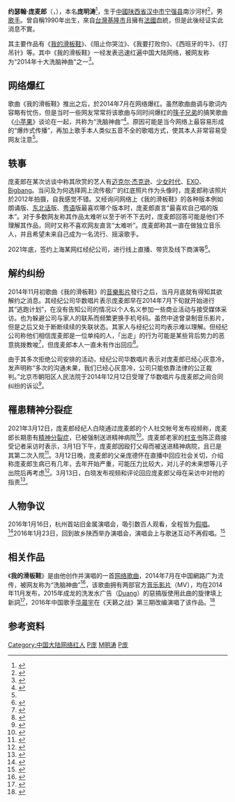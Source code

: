 {{pp-vandalism|small=yes}}
{{NoteTA
|1 = zh-cn:杰克逊; zh-tw:傑克森; zh-hk:積遜;
|2 = zh-cn:迈克尔; zh-tw:麥可; zh-hk:米高;
|3 = zh-hans:台湾; zh-hant:臺灣;
}}
{{艺人
|姓名 =
|类型 =男歌手
|图片 =Joseeh Punmanlon.jpg
|图片尺寸 =
|图片简介 =庞麦郎在2018年河北石家庄[[勒泰中心|勒泰中心]]的跨年演出
|本名 =庞明涛<ref>{{cite news|title=约瑟翰·庞麦郎：他的魔鬼步伐你永远不懂|url=http://www.smweekly.com/interviews/PEOPLE/201411/37818.aspx|newspaper=南都娱乐|date=2014-11-19|language=zh-cn|deadurl=yes|archiveurl=https://web.archive.org/web/20150107043051/http://www.smweekly.com/interviews/PEOPLE/201411/37818.aspx|archivedate=2015-01-07}}</ref>
|外文名 =
|外文 = 
|罗马拼音 =
|英文名 = Panmalon Jon<br>Joseeh Punmanlon
|昵称 =
|其他艺名 =约瑟翰·庞麦郎
|国籍 ={{PRC}}
|民族 =
|籍贯 =
|出生日期 ={{Birth date and age|1984|1|19}}
|出生地点 ={{CHN}}[[陕西省|陕西省]][[汉中市|汉中市]][[宁强县|宁强县]]
|职业 =
|语言 =[[中文|中文]]
|教育程度 =
|宗教信仰 =
|配偶 =
|儿女 =
|父母 =
|音乐类型 =
|演奏乐器 =
|出道地点 =
|出道作 =《[[打吊针_(歌曲)|打吊针]]》
|出道日期 =
|代表作 =《[[我的滑板鞋|我的滑板鞋]]》
|活跃年代 =2014年至今
|唱片公司 =
|经纪公司 =[[华数唱片|华数唱片]]<br>[[汉斯顿尔唱片|汉斯顿尔唱片]]
|个人工作室 =
|网站 =
|相关团体 =
|奖项 =
|IMDb =
}}
'''约瑟翰·庞麦郎'''（{{lang-en|''Joseeh Punmanlon''}}，{{bd|1984年|1月19日|catIdx=P庞}}）{{R|成都商报}}，本名'''庞明涛'''<ref name=成都商报>{{cite news |author1=李文滔 |title=庞麦郎被送精神病医院 8年前曾凭借《我的滑板鞋》走红 |url=http://m.iqilu.com/pcarticle/4803675 |accessdate=2022-06-12 |work=成都商报 |date=2021-03-17 |via=齐鲁网}}</ref>，生于[[中國|中國]][[陕西省|陕西省]][[汉中市|汉中市]][[宁强县|宁强县]]南沙河村<ref>{{cite news |author1=杨楠 |author2=孟依依 |title=庞麦郎 孤独及其所创造的 |url=https://www.nfpeople.com/article/10642 |accessdate=2022-06-12 |work=南方人物周刊 |date=2021-05-13}}</ref>{{R|成都商报}}，男[[歌手|歌手]]。曾自稱1990年出生，來自[[台灣|台灣]][[基隆市|基隆市]]且擁有[[法國|法國]]血統，但是此後经证实此消息不實。

其主要作品有《[[我的滑板鞋|我的滑板鞋]]》、《阻止你哭泣》、《我要打败你》、《西班牙的牛》、《打吊针》等。其中《我的滑板鞋》一经发表迅速红遍中国大陆网络，被网友称为“2014年十大洗脑神曲”之一<ref>{{cite news|title=2014年十大洗脑神曲你听过几首？|url=http://ent.sina.com.cn/zl/discuss/blog/2014-11-12/10302552/1423889367/54ded3d70102v4r2.shtml|agency=[[新浪|新浪]]|language=zh-cn|accessdate=2015-08-05|archive-date=2015-04-21|archive-url=https://web.archive.org/web/20150421034912/http://ent.sina.com.cn/zl/discuss/blog/2014-11-12/10302552/1423889367/54ded3d70102v4r2.shtml|dead-url=no}}</ref>。

== 网络爆红 ==
歌曲《我的滑板鞋》推出之后，於2014年7月在网络爆红。虽然歌曲曲调与歌词内容略有忧伤，但是当时一些网友常常将该歌曲与同时间爆红的[[筷子兄弟|筷子兄弟]]的搞笑歌曲《[[小苹果_(歌曲)|小苹果]]》谈论在一起，共称为“洗脑神曲”<ref>{{cite news|title=《我的滑板鞋》被评年度十大“洗脑神曲”|url=http://www.huaxia.com/zt/tbgz/14-056/4201019.html|accessdate=2015-01-07|newspaper=华夏经纬网|archive-date=2015-01-12|archive-url=https://web.archive.org/web/20150112231606/http://www.huaxia.com/zt/tbgz/14-056/4201019.html|dead-url=no}}{{不可靠来源}}</ref>。原因可能是当今网络上最容易形成的“爆炸式传播”，再加上歌手本人类似五音不全的歌唱方式，使其本人非常容易受网友注意<ref name="解约"/>。

== 轶事 ==
庞麦郎在某次访谈中称其欣赏的艺人有[[迈克尔·杰克逊|迈克尔·杰克逊]]、[[少女时代|少女时代]]、[[EXO|EXO]]、[[Bigbang|Bigbang]]。当问及为何选择网上流传极广的红底照片作为头像时，庞麦郎称该照片於2012年拍摄，自我感觉不错。又经询问网络上《我的滑板鞋》的各种版本例如朗诵版、[[东北话|东北话]]版、[[粤语|粤语]]版最喜欢哪个版本时，庞麦郎直言“最喜欢自己唱的版本”。对于多数网友称其作品太难听以至于听不下去时，庞麦郎回答可能是他们不理解其作品，同时又称不喜欢网友直言“太难听”。庞麦郎称其一直在做独立音乐人，并且希望未来自己成为一名流行、摇滚歌手。

2021年底，签约上海某网红经纪公司，进行线上直播、带货及线下商演等<ref name=天目新闻>{{cite news |author1=俞倩玮 |author2=商泽阳 |title=繁华落尽，再见艺人庞麦郎 |url=https://tm.zjol.com.cn/news.html?id=576058 |accessdate=2022-06-12 |work=天目新闻 |date=2022-04-19}}</ref>。

== 解约纠纷 ==
2014年11月初歌曲《我的滑板鞋》的[[音樂影片|音樂影片]]發行之后，当月月底就有得知其欲解约之消息。其经纪公司华数唱片表示庞麦郎早在2014年7月下旬就开始进行其“逃跑计划”，在没有告知公司的情况以个人名义参加一些商业活动与接受媒体采访。也为躲避公司与家人的联系而频繁更换手机号码。虽然中途曾录制音乐影片，但是之后又处于断断续续的失联状态。其家人与经纪公司均表示难以理解。但经纪公司称他们相信庞麦郎是一位单纯的人，「出走」的行为可能是某些背后势力的恶意挑拨教唆<ref name="解约">{{cite news|url=http://roll.sohu.com/20141208/n406763792.shtml|title=庞麦郎欲解约？深挖我的滑板鞋走红后风波(图)|newspaper=搜狐|date=2014-12-08|language=zh-cn}}{{dead link|date=2018年4月 |bot=InternetArchiveBot |fix-attempted=yes }}{{不可靠来源}}</ref>，但庞麦郎本人一直未有作出回应<ref>{{YouTube|TXd9HXF2C4Q|龐麥郎欲解約 經紀人：已失聯}}</ref>。

由于其多次拒绝公司安排的活动，经纪公司华数唱片表示对庞麦郎已经心灰意冷，发声明称“多次的沟通未果，我们已经心灰意冷，公司只能依靠法律的公正裁判。”北京市朝阳区人民法院于2014年12月12日受理了华数唱片与庞麦郎之间合同纠纷的诉讼<ref>{{cite news|title=庞麦郎被起诉：我的滑板鞋后想做草根神曲|url=http://www.yn.xinhuanet.com/ent/2015-01/24/c_133944020.htm|newspaper=新华网|language=zh-cn}}{{dead link|date=2018年4月 |bot=InternetArchiveBot |fix-attempted=yes }}</ref>。

== 罹患精神分裂症 ==
2021年3月12日，庞麦郎经纪人白晓通过庞麦郎的个人社交帐号发布视频称，庞麦郎长期患有[[精神分裂症|精神分裂症]]，已被强制送进精神病院<ref>{{Cite web|title=经纪人称“庞麦郎因精神分裂症入院”：之后的商务将很难继续_直击现场_澎湃新闻-The Paper|url=https://www.thepaper.cn/newsDetail_forward_11675236|accessdate=2021-03-12|work=www.thepaper.cn}}</ref>。庞麦郎老家的[[村支书|村支书]]陈正鼎接受记者采访时表示，3月1日下午，庞麦郎因殴打父母而被送进精神病院，且已是其第二次入院<ref>{{Cite web|title=村支书称庞麦郎发病殴打父母两次被送精神病院，警方证实接警_直击现场_澎湃新闻-The Paper|url=https://www.thepaper.cn/newsDetail_forward_11676764|accessdate=2021-03-12|work=www.thepaper.cn}}</ref>。3月12日晚，庞麦郎的父亲庞德怀在直播中回应社会关切，介绍称庞麦郎生病已有几年，去年开始严重，可能压力比较大，对儿子的未来想等儿子出院后再考虑<ref>{{cite news |author1=向帅 |title=庞麦郎父亲回应儿子被送精神病院：希望他放弃唱歌 |url=https://news.sina.com.cn/s/2021-03-13/doc-ikknscsi3719235.shtml |accessdate=2021-03-15 |work=潇湘晨报 |publisher=新浪 |date=2021-03-13}}</ref>。3月13日，白晓发布视频和评论回应庞麦郎父母在采访中对他的指责<ref>{{cite web |title=庞麦郎经纪人承认圆滑否认狡猾：阿姨是无意的 |url=https://ent.sina.com.cn/y/yneidi/2021-03-14/doc-ikkntiam0936538.shtml |accessdate=2021-03-15 |publisher=新浪娱乐 |date=2021-03-14}}</ref>。

== 人物争议 ==
2016年1月16日，杭州首站旧金属演唱会，吸引数百人观看，全程皆为[[假唱|假唱]]。<ref>{{cite news|title=组图：庞麦郎开演唱会全程假唱 多次口型对不上|url=http://ent.qq.com/a/20160118/004012.htm|accessdate=2016-11-21|publisher=腾讯娱乐|date=2016-01-18|archive-date=2016-11-21|archive-url=https://web.archive.org/web/20161121175242/http://ent.qq.com/a/20160118/004012.htm|dead-url=no}}</ref>2016年1月23日，回到故乡陕西举办演唱会，演唱会上与歌迷互动不再假唱。<ref>{{cite news|title=庞麦郎西安献唱展魔性 不再假唱|url=http://ent.163.com/photoview/00AJ0003/586068.html|accessdate=2016-11-25|publisher=网易娱乐|date=2016-01-23|archive-date=2017-04-29|archive-url=https://web.archive.org/web/20170429185328/http://ent.163.com/photoview/00AJ0003/586068.html|dead-url=no}}</ref>
== 相关作品 ==
《'''我的滑板鞋'''》是由他创作并演唱的一首[[网络歌曲|网络歌曲]]，2014年7月在中国網路广为流传，被网友称为“洗脑神曲”<ref>{{cite web | url=http://news.sina.com.cn/c/2014-10-20/043931013263.shtml | title=新一代洗脑神曲《我的滑板鞋》火了 | publisher=新浪 | work=新文化报 | date=2014年10月20日 | accessdate=2016-12-19 | archive-date=2016-11-19 | archive-url=https://web.archive.org/web/20161119183402/http://news.sina.com.cn/c/2014-10-20/043931013263.shtml | dead-url=no }}</ref>，该歌曲拥有两部官方[[音乐影片|音乐影片]]（MV），均在2014年11月发布，2015年成龙的洗发水广告（[[Duang|Duang]]）的惡搞版使用此曲的旋律填上新詞<ref>{{cite web|url=http://game.21cn.com/news/a/2015/0228/16/29120389.shtml|title=“我的滑板鞋”与“duang”之间的关系|deadurl=yes|archiveurl=https://web.archive.org/web/20150413031724/http://game.21cn.com/news/a/2015/0228/16/29120389.shtml|archivedate=2015-04-13}}</ref>，2016年中国歌手[[华晨宇|华晨宇]]在《天籁之战》第三期改编演唱了该作品。<ref>{{cite news|title=华晨宇曝择偶标准 给滑板鞋改编打五百分|url=http://ent.sina.com.cn/z/y/2016-11-17/doc-ifxxwrwk1319797.shtml|accessdate=2016-11-19|publisher=新浪娱乐|date=2016-11-17|archive-date=2016-11-19|archive-url=https://web.archive.org/web/20161119183023/http://ent.sina.com.cn/z/y/2016-11-17/doc-ifxxwrwk1319797.shtml|dead-url=no}}</ref>

== 参考资料 ==
{{注脚|2}}

[[Category:中国大陆网络红人|Category:中国大陆网络红人]]
[[Category:中国男歌手|P庞]]
[[Category:庞姓|M明涛]]
[[Category:宁强人|P庞]]